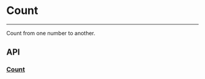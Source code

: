 
<Meta title="Docs/Utils/Count" />

# Count

---

Count from one number to another.

## API

### [Count](https://github.com/reaviz/reaviz/blob/master/src/common/Count/Count.tsx)
<ArgTypes of={Count} />

